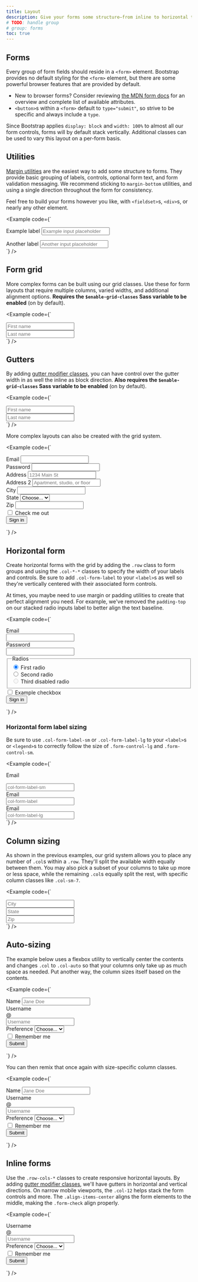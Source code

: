 ```yaml
---
title: Layout
description: Give your forms some structure—from inline to horizontal to custom grid implementations—with our form layout options.
# TODO: handle group
# group: forms
toc: true
---
```


## Forms

Every group of form fields should reside in a `<form>` element. Bootstrap provides no default styling for the `<form>` element, but there are some powerful browser features that are provided by default.

- New to browser forms? Consider reviewing [the MDN form docs](https://developer.mozilla.org/en-US/docs/Web/HTML/Element/form) for an overview and complete list of available attributes.
- `<button>`s within a `<form>` default to `type="submit"`, so strive to be specific and always include a `type`.

Since Bootstrap applies `display: block` and `width: 100%` to almost all our form controls, forms will by default stack vertically. Additional classes can be used to vary this layout on a per-form basis.

## Utilities

[Margin utilities]([[docsref:/utilities/spacing]]) are the easiest way to add some structure to forms. They provide basic grouping of labels, controls, optional form text, and form validation messaging. We recommend sticking to `margin-bottom` utilities, and using a single direction throughout the form for consistency.

Feel free to build your forms however you like, with `<fieldset>`s, `<div>`s, or nearly any other element.

<Example code={`<div class="mb-3">
  <label for="formGroupExampleInput" class="form-label">Example label</label>
  <input type="text" class="form-control" id="formGroupExampleInput" placeholder="Example input placeholder">
</div>
<div class="mb-3">
  <label for="formGroupExampleInput2" class="form-label">Another label</label>
  <input type="text" class="form-control" id="formGroupExampleInput2" placeholder="Another input placeholder">
</div>`} />

## Form grid

More complex forms can be built using our grid classes. Use these for form layouts that require multiple columns, varied widths, and additional alignment options. **Requires the `$enable-grid-classes` Sass variable to be enabled** (on by default).

<Example code={`<div class="row">
  <div class="col">
    <input type="text" class="form-control" placeholder="First name" aria-label="First name">
  </div>
  <div class="col">
    <input type="text" class="form-control" placeholder="Last name" aria-label="Last name">
  </div>
</div>`} />

## Gutters

By adding [gutter modifier classes]([[docsref:/layout/gutters]]), you can have control over the gutter width in as well the inline as block direction. **Also requires the `$enable-grid-classes` Sass variable to be enabled** (on by default).

<Example code={`<div class="row g-3">
  <div class="col">
    <input type="text" class="form-control" placeholder="First name" aria-label="First name">
  </div>
  <div class="col">
    <input type="text" class="form-control" placeholder="Last name" aria-label="Last name">
  </div>
</div>`} />

More complex layouts can also be created with the grid system.

<Example code={`<form class="row g-3">
  <div class="col-md-6">
    <label for="inputEmail4" class="form-label">Email</label>
    <input type="email" class="form-control" id="inputEmail4">
  </div>
  <div class="col-md-6">
    <label for="inputPassword4" class="form-label">Password</label>
    <input type="password" class="form-control" id="inputPassword4">
  </div>
  <div class="col-12">
    <label for="inputAddress" class="form-label">Address</label>
    <input type="text" class="form-control" id="inputAddress" placeholder="1234 Main St">
  </div>
  <div class="col-12">
    <label for="inputAddress2" class="form-label">Address 2</label>
    <input type="text" class="form-control" id="inputAddress2" placeholder="Apartment, studio, or floor">
  </div>
  <div class="col-md-6">
    <label for="inputCity" class="form-label">City</label>
    <input type="text" class="form-control" id="inputCity">
  </div>
  <div class="col-md-4">
    <label for="inputState" class="form-label">State</label>
    <select id="inputState" class="form-select">
      <option selected>Choose...</option>
      <option>...</option>
    </select>
  </div>
  <div class="col-md-2">
    <label for="inputZip" class="form-label">Zip</label>
    <input type="text" class="form-control" id="inputZip">
  </div>
  <div class="col-12">
    <div class="form-check">
      <input class="form-check-input" type="checkbox" id="gridCheck">
      <label class="form-check-label" for="gridCheck">
        Check me out
      </label>
    </div>
  </div>
  <div class="col-12">
    <button type="submit" class="btn btn-primary">Sign in</button>
  </div>
</form>`} />

## Horizontal form

Create horizontal forms with the grid by adding the `.row` class to form groups and using the `.col-*-*` classes to specify the width of your labels and controls. Be sure to add `.col-form-label` to your `<label>`s as well so they're vertically centered with their associated form controls.

At times, you maybe need to use margin or padding utilities to create that perfect alignment you need. For example, we've removed the `padding-top` on our stacked radio inputs label to better align the text baseline.

<Example code={`<form>
  <div class="row mb-3">
    <label for="inputEmail3" class="col-sm-2 col-form-label">Email</label>
    <div class="col-sm-10">
      <input type="email" class="form-control" id="inputEmail3">
    </div>
  </div>
  <div class="row mb-3">
    <label for="inputPassword3" class="col-sm-2 col-form-label">Password</label>
    <div class="col-sm-10">
      <input type="password" class="form-control" id="inputPassword3">
    </div>
  </div>
  <fieldset class="row mb-3">
    <legend class="col-form-label col-sm-2 pt-0">Radios</legend>
    <div class="col-sm-10">
      <div class="form-check">
        <input class="form-check-input" type="radio" name="gridRadios" id="gridRadios1" value="option1" checked>
        <label class="form-check-label" for="gridRadios1">
          First radio
        </label>
      </div>
      <div class="form-check">
        <input class="form-check-input" type="radio" name="gridRadios" id="gridRadios2" value="option2">
        <label class="form-check-label" for="gridRadios2">
          Second radio
        </label>
      </div>
      <div class="form-check disabled">
        <input class="form-check-input" type="radio" name="gridRadios" id="gridRadios3" value="option3" disabled>
        <label class="form-check-label" for="gridRadios3">
          Third disabled radio
        </label>
      </div>
    </div>
  </fieldset>
  <div class="row mb-3">
    <div class="col-sm-10 offset-sm-2">
      <div class="form-check">
        <input class="form-check-input" type="checkbox" id="gridCheck1">
        <label class="form-check-label" for="gridCheck1">
          Example checkbox
        </label>
      </div>
    </div>
  </div>
  <button type="submit" class="btn btn-primary">Sign in</button>
</form>`} />

### Horizontal form label sizing

Be sure to use `.col-form-label-sm` or `.col-form-label-lg` to your `<label>`s or `<legend>`s to correctly follow the size of `.form-control-lg` and `.form-control-sm`.

<Example code={`<div class="row mb-3">
  <label for="colFormLabelSm" class="col-sm-2 col-form-label col-form-label-sm">Email</label>
  <div class="col-sm-10">
    <input type="email" class="form-control form-control-sm" id="colFormLabelSm" placeholder="col-form-label-sm">
  </div>
</div>
<div class="row mb-3">
  <label for="colFormLabel" class="col-sm-2 col-form-label">Email</label>
  <div class="col-sm-10">
    <input type="email" class="form-control" id="colFormLabel" placeholder="col-form-label">
  </div>
</div>
<div class="row">
  <label for="colFormLabelLg" class="col-sm-2 col-form-label col-form-label-lg">Email</label>
  <div class="col-sm-10">
    <input type="email" class="form-control form-control-lg" id="colFormLabelLg" placeholder="col-form-label-lg">
  </div>
</div>`} />

## Column sizing

As shown in the previous examples, our grid system allows you to place any number of `.col`s within a `.row`. They'll split the available width equally between them. You may also pick a subset of your columns to take up more or less space, while the remaining `.col`s equally split the rest, with specific column classes like `.col-sm-7`.

<Example code={`<div class="row g-3">
  <div class="col-sm-7">
    <input type="text" class="form-control" placeholder="City" aria-label="City">
  </div>
  <div class="col-sm">
    <input type="text" class="form-control" placeholder="State" aria-label="State">
  </div>
  <div class="col-sm">
    <input type="text" class="form-control" placeholder="Zip" aria-label="Zip">
  </div>
</div>`} />

## Auto-sizing

The example below uses a flexbox utility to vertically center the contents and changes `.col` to `.col-auto` so that your columns only take up as much space as needed. Put another way, the column sizes itself based on the contents.

<Example code={`<form class="row gy-2 gx-3 align-items-center">
  <div class="col-auto">
    <label class="visually-hidden" for="autoSizingInput">Name</label>
    <input type="text" class="form-control" id="autoSizingInput" placeholder="Jane Doe">
  </div>
  <div class="col-auto">
    <label class="visually-hidden" for="autoSizingInputGroup">Username</label>
    <div class="input-group">
      <div class="input-group-text">@</div>
      <input type="text" class="form-control" id="autoSizingInputGroup" placeholder="Username">
    </div>
  </div>
  <div class="col-auto">
    <label class="visually-hidden" for="autoSizingSelect">Preference</label>
    <select class="form-select" id="autoSizingSelect">
      <option selected>Choose...</option>
      <option value="1">One</option>
      <option value="2">Two</option>
      <option value="3">Three</option>
    </select>
  </div>
  <div class="col-auto">
    <div class="form-check">
      <input class="form-check-input" type="checkbox" id="autoSizingCheck">
      <label class="form-check-label" for="autoSizingCheck">
        Remember me
      </label>
    </div>
  </div>
  <div class="col-auto">
    <button type="submit" class="btn btn-primary">Submit</button>
  </div>
</form>`} />

You can then remix that once again with size-specific column classes.

<Example code={`<form class="row gx-3 gy-2 align-items-center">
  <div class="col-sm-3">
    <label class="visually-hidden" for="specificSizeInputName">Name</label>
    <input type="text" class="form-control" id="specificSizeInputName" placeholder="Jane Doe">
  </div>
  <div class="col-sm-3">
    <label class="visually-hidden" for="specificSizeInputGroupUsername">Username</label>
    <div class="input-group">
      <div class="input-group-text">@</div>
      <input type="text" class="form-control" id="specificSizeInputGroupUsername" placeholder="Username">
    </div>
  </div>
  <div class="col-sm-3">
    <label class="visually-hidden" for="specificSizeSelect">Preference</label>
    <select class="form-select" id="specificSizeSelect">
      <option selected>Choose...</option>
      <option value="1">One</option>
      <option value="2">Two</option>
      <option value="3">Three</option>
    </select>
  </div>
  <div class="col-auto">
    <div class="form-check">
      <input class="form-check-input" type="checkbox" id="autoSizingCheck2">
      <label class="form-check-label" for="autoSizingCheck2">
        Remember me
      </label>
    </div>
  </div>
  <div class="col-auto">
    <button type="submit" class="btn btn-primary">Submit</button>
  </div>
</form>`} />

## Inline forms

Use the `.row-cols-*` classes to create responsive horizontal layouts. By adding [gutter modifier classes]([[docsref:/layout/gutters]]), we'll have gutters in horizontal and vertical directions. On narrow mobile viewports, the `.col-12` helps stack the form controls and more. The `.align-items-center` aligns the form elements to the middle, making the `.form-check` align properly.

<Example code={`<form class="row row-cols-lg-auto g-3 align-items-center">
  <div class="col-12">
    <label class="visually-hidden" for="inlineFormInputGroupUsername">Username</label>
    <div class="input-group">
      <div class="input-group-text">@</div>
      <input type="text" class="form-control" id="inlineFormInputGroupUsername" placeholder="Username">
    </div>
  </div>

  <div class="col-12">
    <label class="visually-hidden" for="inlineFormSelectPref">Preference</label>
    <select class="form-select" id="inlineFormSelectPref">
      <option selected>Choose...</option>
      <option value="1">One</option>
      <option value="2">Two</option>
      <option value="3">Three</option>
    </select>
  </div>

  <div class="col-12">
    <div class="form-check">
      <input class="form-check-input" type="checkbox" id="inlineFormCheck">
      <label class="form-check-label" for="inlineFormCheck">
        Remember me
      </label>
    </div>
  </div>

  <div class="col-12">
    <button type="submit" class="btn btn-primary">Submit</button>
  </div>
</form>`} />
